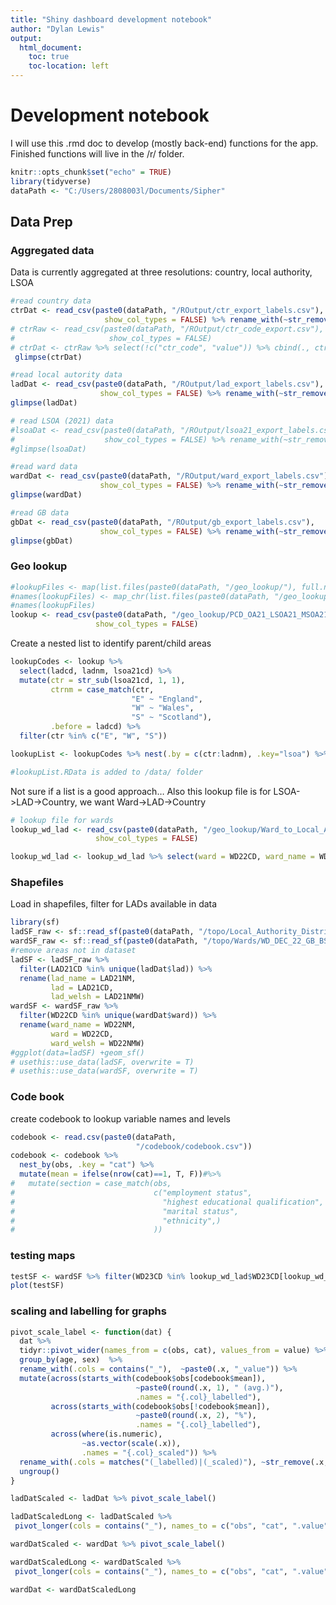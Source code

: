 ```yaml
---
title: "Shiny dashboard development notebook"
author: "Dylan Lewis"
output:
  html_document: 
    toc: true
    toc-location: left
---
```


# Development notebook

I will use this .rmd doc to develop (mostly back-end) functions for the app. Finished functions will live in the /r/ folder.

```r
knitr::opts_chunk$set("echo" = TRUE)
library(tidyverse)
dataPath <- "C:/Users/2808003l/Documents/Sipher"
```

## Data Prep

### Aggregated data

Data is currently aggregated at three resolutions: country, local authority, LSOA

```r
#read country data
ctrDat <- read_csv(paste0(dataPath, "/ROutput/ctr_export_labels.csv"),
                     show_col_types = FALSE) %>% rename_with(~str_remove(.x, "_label"))
# ctrRaw <- read_csv(paste0(dataPath, "/ROutput/ctr_code_export.csv"),
#                     show_col_types = FALSE)
# ctrDat <- ctrRaw %>% select(!c("ctr_code", "value")) %>% cbind(., ctrLabelled)
 glimpse(ctrDat)

#read local autority data
ladDat <- read_csv(paste0(dataPath, "/ROutput/lad_export_labels.csv"),
                    show_col_types = FALSE) %>% rename_with(~str_remove(.x, "_label"))
glimpse(ladDat)

# read LSOA (2021) data
#lsoaDat <- read_csv(paste0(dataPath, "/ROutput/lsoa21_export_labels.csv"),
#                    show_col_types = FALSE) %>% rename_with(~str_remove(.x, "_label"))
#glimpse(lsoaDat)

#read ward data
wardDat <- read_csv(paste0(dataPath, "/ROutput/ward_export_labels.csv"),
                    show_col_types = FALSE) %>% rename_with(~str_remove(.x, "_label"))
glimpse(wardDat)

#read GB data
gbDat <- read_csv(paste0(dataPath, "/ROutput/gb_export_labels.csv"),
                    show_col_types = FALSE) %>% rename_with(~str_remove(.x, "_label"))
glimpse(gbDat)
```


### Geo lookup

```r
#lookupFiles <- map(list.files(paste0(dataPath, "/geo_lookup/"), full.names = T), read.csv)
#names(lookupFiles) <- map_chr(list.files(paste0(dataPath, "/geo_lookup/")), ~str_remove_all(.x, "[() ]|(.csv)"))
#names(lookupFiles)
lookup <- read_csv(paste0(dataPath, "/geo_lookup/PCD_OA21_LSOA21_MSOA21_LAD_NOV23_UK_LU.csv"),
                   show_col_types = FALSE)
```

Create a nested list to identify parent/child areas

```r

lookupCodes <- lookup %>%
  select(ladcd, ladnm, lsoa21cd) %>%
  mutate(ctr = str_sub(lsoa21cd, 1, 1),
         ctrnm = case_match(ctr,
                           "E" ~ "England",
                           "W" ~ "Wales",
                           "S" ~ "Scotland"),
         .before = ladcd) %>%
  filter(ctr %in% c("E", "W", "S"))

lookupList <- lookupCodes %>% nest(.by = c(ctr:ladnm), .key="lsoa") %>% nest(.by=c(ctr, ctrnm), .key="lad")

#lookupList.RData is added to /data/ folder
```

Not sure if a list is a good approach...
Also this lookup file is for LSOA->LAD->Country, we want Ward->LAD->Country

```r
# lookup file for wards
lookup_wd_lad <- read_csv(paste0(dataPath, "/geo_lookup/Ward_to_Local_Authority_District_(December_2022)_Lookup_in_the_United_Kingdom.csv"),
                   show_col_types = FALSE)

lookup_wd_lad <- lookup_wd_lad %>% select(ward = WD22CD, ward_name = WD22NM, lad = LAD22CD, lad_name = LAD22NM)
```


### Shapefiles
Load in shapefiles, filter for LADs available in data
```r
library(sf)
ladSF_raw <- sf::read_sf(paste0(dataPath, "/topo/Local_Authority_Districts/LAD_DEC_2021_GB_BUC.shp"))
wardSF_raw <- sf::read_sf(paste0(dataPath, "/topo/Wards/WD_DEC_22_GB_BSC.shp"))
#remove areas not in dataset
ladSF <- ladSF_raw %>%
  filter(LAD21CD %in% unique(ladDat$lad)) %>%
  rename(lad_name = LAD21NM,
         lad = LAD21CD,
         lad_welsh = LAD21NMW)
wardSF <- wardSF_raw %>%
  filter(WD22CD %in% unique(wardDat$ward)) %>%
  rename(ward_name = WD22NM,
         ward = WD22CD,
         ward_welsh = WD22NMW)
#ggplot(data=ladSF) +geom_sf()
# usethis::use_data(ladSF, overwrite = T)
# usethis::use_data(wardSF, overwrite = T)
```


### Code book
create codebook to lookup variable names and levels
```r
codebook <- read.csv(paste0(dataPath,
                            "/codebook/codebook.csv"))
codebook <- codebook %>% 
  nest_by(obs, .key = "cat") %>%
  mutate(mean = ifelse(nrow(cat)==1, T, F))#%>%
#   mutate(section = case_match(obs,
#                               c("employment status",
#                                 "highest educational qualification",
#                                 "marital status",
#                                 "ethnicity",)
#                               ))

```

### testing maps
```r
testSF <- wardSF %>% filter(WD23CD %in% lookup_wd_lad$WD23CD[lookup_wd_lad$LAD23CD=="E06000001"])
plot(testSF)
```

### scaling and labelling for graphs

```r
pivot_scale_label <- function(dat) {
  dat %>%
  tidyr::pivot_wider(names_from = c(obs, cat), values_from = value) %>%
  group_by(age, sex)  %>%
  rename_with(.cols = contains("_"),  ~paste0(.x, "_value")) %>%
  mutate(across(starts_with(codebook$obs[codebook$mean]),
                            ~paste0(round(.x, 1), " (avg.)"),
                            .names = "{.col}_labelled"),
         across(starts_with(codebook$obs[!codebook$mean]),
                            ~paste0(round(.x, 2), "%"),
                            .names = "{.col}_labelled"),
         across(where(is.numeric),
                ~as.vector(scale(.x)),
                .names = "{.col}_scaled")) %>%
  rename_with(.cols = matches("(_labelled)|(_scaled)"), ~str_remove(.x, "_value")) %>%
  ungroup()
} 

ladDatScaled <- ladDat %>% pivot_scale_label()

ladDatScaledLong <- ladDatScaled %>%
 pivot_longer(cols = contains("_"), names_to = c("obs", "cat", ".value"), names_sep = "_")

wardDatScaled <- wardDat %>% pivot_scale_label()

wardDatScaledLong <- wardDatScaled %>%
 pivot_longer(cols = contains("_"), names_to = c("obs", "cat", ".value"), names_sep = "_")

wardDat <- wardDatScaledLong
```


